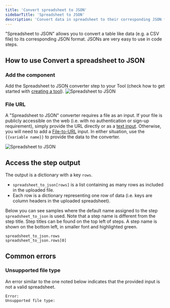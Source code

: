```yaml
---
title: 'Convert spreadsheet to JSON'
sidebarTitle: 'Spreadsheet to JSON'
description: 'Convert data in spreadsheet to their corresponding JSON format'
---
```


"Spreadsheet to JSON" allows you to convert a table like data (e.g. a CSV file) to its corresponding JSON format.
JSONs are very easy to use in code steps.

## How to use Convert a spreadsheet to JSON

### Add the component
Add the Spreadsheet to JSON converter step to your Tool (check how to get started with 
[creating a tool](/tool/tool-steps/getting-started)).
![Spreadsheet to JSON](/images/build-custom-tools/tool-step/spreadsheet-to-json-get-started.png)

### File URL
A "Spreadsheet to JSON" converter requires a file as an input. If your file is publicly accessible on the web (i.e. with no 
authentication or sign-up requirement), simply provide the URL directly or as a 
[text input](/tool/user-inputs/text-input). Otherwise, you will need to add a 
[File-to-URL](/tool/user-inputs/file-to-url) input.
In either situation, use the `{{variable name}}` to provide the data to the converter.

![Spreadsheet to JSON](/images/build-custom-tools/tool-step/spreadsheet-to-json-fields.png)

<Snippet file="components/tools/step-general.mdx" />

## Access the step output
The output is a dictionary with a key `rows`. 
* `spreadsheet_to_json[rows]` is a list containing as many rows as included in the uploaded file.
* Each row is a dictionary representing one row of data (i.e. keys are column headers in the uploaded spreadsheet).

Below you can see samples where the default name assigned to the step `spreadsheet_to_json` is used.
Note that a step name is different from the step title. Step titles can be found on the top left
of steps. A step name is shown on the bottom left, in smaller font and highlighted green.

```
spreadsheet_to_json.rows
spreadsheet_to_json.rows[0]
```


## Common errors
### Unsupported file type
An error similar to the one noted below indicates that the provided input is not a valid spreadsheet.

```
Error:
Unsupported file type: 
```